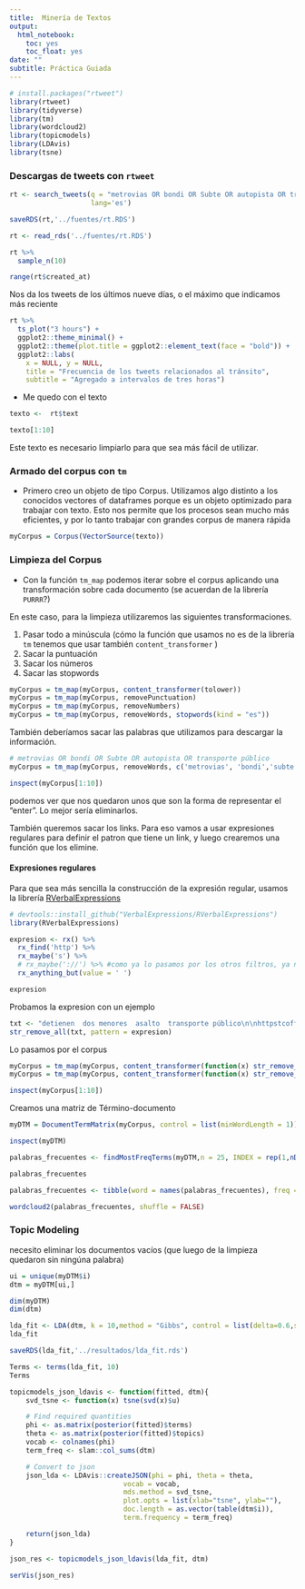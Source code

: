 ```yaml
---
title:  Minería de Textos
output:
  html_notebook:
    toc: yes
    toc_float: yes
date: ""
subtitle: Práctica Guiada
---
```




```r
# install.packages("rtweet")
library(rtweet)
library(tidyverse)
library(tm)
library(wordcloud2)
library(topicmodels)
library(LDAvis)
library(tsne)
```

### Descargas de tweets con `rtweet`


```r
rt <- search_tweets(q = "metrovias OR bondi OR Subte OR autopista OR transporte público",type = "mixed", n = 18000, include_rts = FALSE,
                    lang='es')

saveRDS(rt,'../fuentes/rt.RDS')
```

```r
rt <- read_rds('../fuentes/rt.RDS')
```


```r
rt %>% 
  sample_n(10)
```

```r
range(rt$created_at)
```

Nos da los tweets de los últimos nueve días, o el máximo que indicamos más reciente

```r
rt %>%
  ts_plot("3 hours") +
  ggplot2::theme_minimal() +
  ggplot2::theme(plot.title = ggplot2::element_text(face = "bold")) +
  ggplot2::labs(
    x = NULL, y = NULL,
    title = "Frecuencia de los tweets relacionados al tránsito",
    subtitle = "Agregado a intervalos de tres horas")
```

- Me quedo con el texto

```r
texto <-  rt$text 

texto[1:10]
```

Este texto es necesario limpiarlo para que sea más fácil de utilizar.

### Armado del corpus con `tm`

- Primero creo un objeto de tipo Corpus. Utilizamos algo distinto a los conocidos vectores of dataframes porque es un objeto optimizado para trabajar con texto. Esto nos permite que los procesos sean mucho más eficientes, y por lo tanto trabajar con grandes corpus de manera rápida

```r
myCorpus = Corpus(VectorSource(texto))
```


### Limpieza del Corpus

- Con la función `tm_map` podemos iterar sobre el corpus aplicando una transformación sobre cada documento (se acuerdan de la librería `PURRR`?)

En este caso, para la limpieza utilizaremos las siguientes transformaciones.

1. Pasar todo a minúscula (cómo la función que usamos no es de la librería `tm` tenemos que usar también `content_transformer` )
2. Sacar la puntuación
3. Sacar los números
4. Sacar las stopwords
```r
myCorpus = tm_map(myCorpus, content_transformer(tolower))
myCorpus = tm_map(myCorpus, removePunctuation)
myCorpus = tm_map(myCorpus, removeNumbers)
myCorpus = tm_map(myCorpus, removeWords, stopwords(kind = "es"))
```

También deberíamos sacar las palabras que utilizamos para descargar la información.

```r
# metrovias OR bondi OR Subte OR autopista OR transporte público
myCorpus = tm_map(myCorpus, removeWords, c('metrovias', 'bondi','subte','autopista','transporte', 'público' ))
```


```r
inspect(myCorpus[1:10])
```

podemos ver que nos quedaron unos __\n__ que son la forma de representar el "enter". Lo mejor sería eliminarlos.

También queremos sacar los links. Para eso vamos a usar expresiones regulares para definir el patron que tiene un link, y luego crearemos una función que los elimine.

#### Expresiones regulares

Para que sea más sencilla la construcción de la expresión regular, usamos la librería [RVerbalExpressions](https://rverbalexpressions.netlify.com/index.html)

```r
# devtools::install_github("VerbalExpressions/RVerbalExpressions")
library(RVerbalExpressions)

expresion <- rx() %>% 
  rx_find('http') %>% 
  rx_maybe('s') %>% 
  # rx_maybe('://') %>% #como ya lo pasamos por los otros filtros, ya no hay puntuacion
  rx_anything_but(value = ' ')

expresion

```

Probamos la expresion con un ejemplo
```r
txt <- "detienen  dos menores  asalto  transporte público\n\nhttpstcoffiewafx httpstcoerfywrlzy"      
str_remove_all(txt, pattern = expresion)
```

Lo pasamos por el corpus

```r
myCorpus = tm_map(myCorpus, content_transformer(function(x) str_remove_all(x, pattern = expresion)))
myCorpus = tm_map(myCorpus, content_transformer(function(x) str_remove_all(x, pattern = '\n')))

```

```r
inspect(myCorpus[1:10])
```


Creamos una matriz de Término-documento

```r
myDTM = DocumentTermMatrix(myCorpus, control = list(minWordLength = 1))
```



```r
inspect(myDTM)
```

```r
palabras_frecuentes <- findMostFreqTerms(myDTM,n = 25, INDEX = rep(1,nDocs(myDTM)))[[1]]

palabras_frecuentes
```


```r
palabras_frecuentes <- tibble(word = names(palabras_frecuentes), freq =palabras_frecuentes)

wordcloud2(palabras_frecuentes, shuffle = FALSE)
```

### Topic Modeling


necesito eliminar los documentos vacíos (que luego de la limpieza quedaron sin ningúna palabra)

```r
ui = unique(myDTM$i)
dtm = myDTM[ui,]

dim(myDTM)
dim(dtm)
```


```r
lda_fit <- LDA(dtm, k = 10,method = "Gibbs", control = list(delta=0.6,seed = 1234))
lda_fit
```


```r
saveRDS(lda_fit,'../resultados/lda_fit.rds')
```


```r
Terms <- terms(lda_fit, 10)
Terms
```


```r
topicmodels_json_ldavis <- function(fitted, dtm){
    svd_tsne <- function(x) tsne(svd(x)$u)

    # Find required quantities
    phi <- as.matrix(posterior(fitted)$terms)
    theta <- as.matrix(posterior(fitted)$topics)
    vocab <- colnames(phi)
    term_freq <- slam::col_sums(dtm)

    # Convert to json
    json_lda <- LDAvis::createJSON(phi = phi, theta = theta,
                            vocab = vocab,
                            mds.method = svd_tsne,
                            plot.opts = list(xlab="tsne", ylab=""),
                            doc.length = as.vector(table(dtm$i)),
                            term.frequency = term_freq)

    return(json_lda)
}
```

```r
json_res <- topicmodels_json_ldavis(lda_fit, dtm)

serVis(json_res)
```